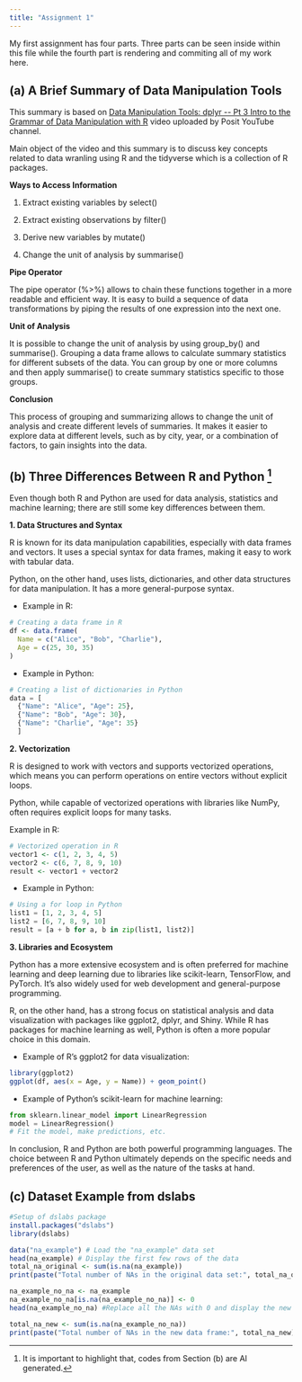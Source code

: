 ```yaml
---
title: "Assignment 1"
---
```


My first assignment has four parts. Three parts can be seen inside within this file while the fourth part is rendering and commiting all of my work here.

## (a) A Brief Summary of Data Manipulation Tools

This summary is based on [Data Manipulation Tools: dplyr \-- Pt 3 Intro to the Grammar of Data Manipulation with R](https://youtu.be/Zc_ufg4uW4U?si=Zk4uhd1-gZ89YCB- "YouTube") video uploaded by Posit YouTube channel.

Main object of the video and this summary is to discuss key concepts related to data wranling using R and the tidyverse which is a collection of R packages.

**Ways to Access Information**

1.  Extract existing variables by select()

2.  Extract existing observations by filter()

3.  Derive new variables by mutate()

4.  Change the unit of analysis by summarise()

**Pipe Operator**

The pipe operator (%\>%) allows to chain these functions together in a more readable and efficient way. It is easy to build a sequence of data transformations by piping the results of one expression into the next one.

**Unit of Analysis**

It is possible to change the unit of analysis by using group_by() and summarise(). Grouping a data frame allows to calculate summary statistics for different subsets of the data. You can group by one or more columns and then apply summarise() to create summary statistics specific to those groups.

**Conclusion**

This process of grouping and summarizing allows to change the unit of analysis and create different levels of summaries. It makes it easier to explore data at different levels, such as by city, year, or a combination of factors, to gain insights into the data.

## (b) Three Differences Between R and Python [^1]

[^1]: It is important to highlight that, codes from Section (b) are AI generated.

Even though both R and Python are used for data analysis, statistics and machine learning; there are still some key differences between them.

**1. Data Structures and Syntax**

R is known for its data manipulation capabilities, especially with data frames and vectors. It uses a special syntax for data frames, making it easy to work with tabular data.

Python, on the other hand, uses lists, dictionaries, and other data structures for data manipulation. It has a more general-purpose syntax.

-   Example in R:

``` r
# Creating a data frame in R
df <- data.frame(
  Name = c("Alice", "Bob", "Charlie"),
  Age = c(25, 30, 35)
)
```

-   Example in Python:

``` python
# Creating a list of dictionaries in Python
data = [
  {"Name": "Alice", "Age": 25},
  {"Name": "Bob", "Age": 30},
  {"Name": "Charlie", "Age": 35}
  ]
```

**2. Vectorization**

R is designed to work with vectors and supports vectorized operations, which means you can perform operations on entire vectors without explicit loops.

Python, while capable of vectorized operations with libraries like NumPy, often requires explicit loops for many tasks.

Example in R:

``` r
# Vectorized operation in R
vector1 <- c(1, 2, 3, 4, 5)
vector2 <- c(6, 7, 8, 9, 10)
result <- vector1 + vector2
```

-   Example in Python:

``` python
# Using a for loop in Python
list1 = [1, 2, 3, 4, 5]
list2 = [6, 7, 8, 9, 10]
result = [a + b for a, b in zip(list1, list2)]
```

**3. Libraries and Ecosystem**

Python has a more extensive ecosystem and is often preferred for machine learning and deep learning due to libraries like scikit-learn, TensorFlow, and PyTorch. It's also widely used for web development and general-purpose programming.

R, on the other hand, has a strong focus on statistical analysis and data visualization with packages like ggplot2, dplyr, and Shiny. While R has packages for machine learning as well, Python is often a more popular choice in this domain.

-   Example of R's ggplot2 for data visualization:

``` r
library(ggplot2)
ggplot(df, aes(x = Age, y = Name)) + geom_point()
```

-   Example of Python's scikit-learn for machine learning:

``` python
from sklearn.linear_model import LinearRegression
model = LinearRegression()
# Fit the model, make predictions, etc.
```

In conclusion, R and Python are both powerful programming languages. The choice between R and Python ultimately depends on the specific needs and preferences of the user, as well as the nature of the tasks at hand.

## (c) Dataset Example from dslabs

``` r
#Setup of dslabs package
install.packages("dslabs") 
library(dslabs) 
```

``` r
data("na_example") # Load the "na_example" data set
head(na_example) # Display the first few rows of the data
total_na_original <- sum(is.na(na_example))
print(paste("Total number of NAs in the original data set:", total_na_original))
```

``` r
na_example_no_na <- na_example
na_example_no_na[is.na(na_example_no_na)] <- 0
head(na_example_no_na) #Replace all the NAs with 0 and display the new data frame
```

``` r
total_na_new <- sum(is.na(na_example_no_na))
print(paste("Total number of NAs in the new data frame:", total_na_new))
```
